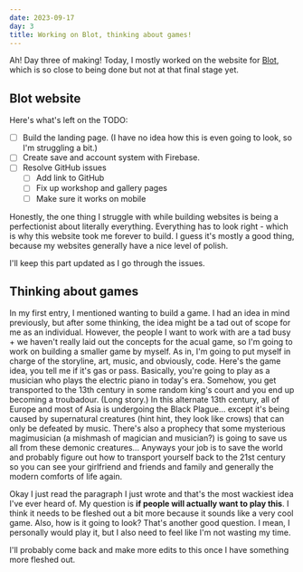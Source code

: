 ```yaml
---
date: 2023-09-17
day: 3
title: Working on Blot, thinking about games!
---
```


Ah! Day three of making! Today, I mostly worked on the website for [Blot](https://github.com/hackclub/blot), which is so close to being done but not at that final stage yet.

## Blot website

Here's what's left on the TODO:

- [ ] Build the landing page. (I have no idea how this is even going to look, so I'm struggling a bit.)
- [ ] Create save and account system with Firebase.
- [ ] Resolve GitHub issues
  - [ ] Add link to GitHub
  - [ ] Fix up workshop and gallery pages
  - [ ] Make sure it works on mobile

Honestly, the one thing I struggle with while building websites is being a perfectionist about literally everything. Everything has to look right - which is why this website took me forever to build. I guess it's mostly a good thing, because my websites generally have a nice level of polish.

I'll keep this part updated as I go through the issues.

## Thinking about games

In my first entry, I mentioned wanting to build a game. I had an idea in mind previously, but after some thinking, the idea might be a tad out of scope for me as an individual. However, the people I want to work with are a tad busy + we haven't really laid out the concepts for the acual game, so I'm going to work on building a smaller game by myself. As in, I'm going to put myself in charge of the storyline, art, music, and obviously, code. Here's the game idea, you tell me if it's gas or pass. Basically, you're going to play as a musician who plays the electric piano in today's era. Somehow, you get transported to the 13th century in some random king's court and you end up becoming a troubadour. (Long story.) In this alternate 13th century, all of Europe and most of Asia is undergoing the Black Plague... except it's being caused by supernatural creatures (hint hint, they look like crows) that can only be defeated by music. There's also a prophecy that some mysterious magimusician (a mishmash of magician and musician?) is going to save us all from these demonic creatures... Anyways your job is to save the world and probably figure out how to transport yourself back to the 21st century so you can see your girlfriend and friends and family and generally the modern comforts of life again.

Okay I just read the paragraph I just wrote and that's the most wackiest idea I've ever heard of. My question is **if people will actually want to play this**. I think it needs to be fleshed out a bit more because it sounds like a very cool game. Also, how is it going to look? That's another good question. I mean, I personally would play it, but I also need to feel like I'm not wasting my time.

I'll probably come back and make more edits to this once I have something more fleshed out.
